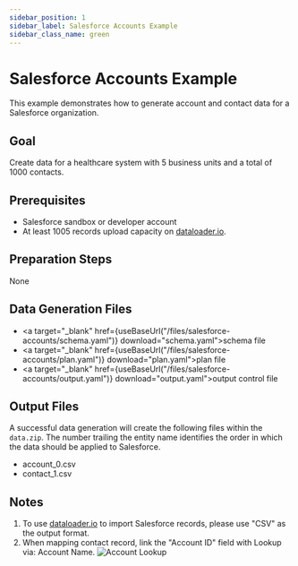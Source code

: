 ```yaml
---
sidebar_position: 1
sidebar_label: Salesforce Accounts Example
sidebar_class_name: green
---
```


# Salesforce Accounts Example

This example demonstrates how to generate account and contact data for a Salesforce organization.

## Goal
Create data for a healthcare system with 5 business units and a total of 1000 contacts.

## Prerequisites
- Salesforce sandbox or developer account
- At least 1005 records upload capacity on [dataloader.io](https://dataloader.io).

## Preparation Steps
None

## Data Generation Files
- <a target="_blank" href={useBaseUrl("/files/salesforce-accounts/schema.yaml")} download="schema.yaml">schema file</a>
- <a target="_blank" href={useBaseUrl("/files/salesforce-accounts/plan.yaml")} download="plan.yaml">plan file</a>
- <a target="_blank" href={useBaseUrl("/files/salesforce-accounts/output.yaml")} download="output.yaml">output control file</a>

## Output Files
A successful data generation will create the following files within the `data.zip`. The number trailing the entity name identifies the order in which the data should be applied to Salesforce.
- account_0.csv
- contact_1.csv

## Notes
1. To use [dataloader.io](https://dataloader.io) to import Salesforce records, please use "CSV" as the output format.
2. When mapping contact record, link the "Account ID" field with Lookup via: Account Name.
![Account Lookup](/img/samples/loader_link_contact.png)
